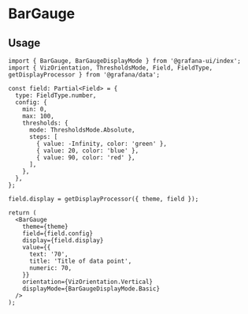 
<Meta title="MDX|BarGauge" component={BarGauge} />

# BarGauge

## Usage

```tsx
import { BarGauge, BarGaugeDisplayMode } from '@grafana-ui/index';
import { VizOrientation, ThresholdsMode, Field, FieldType, getDisplayProcessor } from '@grafana/data';

const field: Partial<Field> = {
  type: FieldType.number,
  config: {
    min: 0,
    max: 100,
    thresholds: {
      mode: ThresholdsMode.Absolute,
      steps: [
        { value: -Infinity, color: 'green' },
        { value: 20, color: 'blue' },
        { value: 90, color: 'red' },
      ],
    },
  },
};

field.display = getDisplayProcessor({ theme, field });

return (
  <BarGauge
    theme={theme}
    field={field.config}
    display={field.display}
    value={{
      text: '70',
      title: 'Title of data point',
      numeric: 70,
    }}
    orientation={VizOrientation.Vertical}
    displayMode={BarGaugeDisplayMode.Basic}
  />
);
```

<ArgTypes of={BarGauge} />
